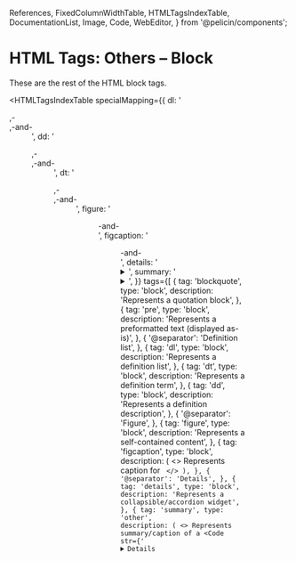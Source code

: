   References,
  FixedColumnWidthTable,
  HTMLTagsIndexTable,
  DocumentationList,
  Image,
  Code,
  WebEditor,
} from '@pelicin/components';

# HTML Tags: Others – Block

These are the rest of the HTML block tags.

<HTMLTagsIndexTable
  specialMapping={{
    dl: '<dl>,-<dt>,-and-<dd>',
    dd: '<dl>,-<dt>,-and-<dd>',
    dt: '<dl>,-<dt>,-and-<dd>',
    figure: '<figure>-and-<figcaption>',
    figcaption: '<figure>-and-<figcaption>',
    details: '<details>-and-<summary>',
    summary: '<details>-and-<summary>',
  }}
  tags={[
    {
      tag: 'blockquote',
      type: 'block',
      description: 'Represents a quotation block',
    },
    {
      tag: 'pre',
      type: 'block',
      description: 'Represents a preformatted text (displayed as-is)',
    },
    {
      '@separator': 'Definition list',
    },
    {
      tag: 'dl',
      type: 'block',
      description: 'Represents a definition list',
    },
    {
      tag: 'dt',
      type: 'block',
      description: 'Represents a definition term',
    },
    {
      tag: 'dd',
      type: 'block',
      description: 'Represents a definition description',
    },
    {
      '@separator': 'Figure',
    },
    {
      tag: 'figure',
      type: 'block',
      description: 'Represents a self-contained content',
    },
    {
      tag: 'figcaption',
      type: 'block',
      description: (
        <>
          Represents caption for <Code str="<figure>" />
        </>
      ),
    },
    {
      '@separator': 'Details',
    },
    {
      tag: 'details',
      type: 'block',
      description: 'Represents a collapsible/accordion widget',
    },
    {
      tag: 'summary',
      type: 'other',
      description: (
        <>
          Represents summary/caption of a <Code str={'<details>'} />
        </>
      ),
    },
  ]}
/>

## `<blockquote>`

Represents a quotation block.

<DocumentationList
  label="Possible attributes"
  items={[{ name: 'cite=[...]', description: 'URL to the source of quotation' }]}
/>

<WebEditor
  html={smartTrim(`
    <blockquote>
      Lorem ipsum dolor sit amet, consectetur adipisicing elit, sed do eiusmod tempor incididunt ut
      labore et dolore magna aliqua.
    </blockquote>
  `)}
/>

## `<pre>`

Represents a <dfn>preformatted text</dfn>.

The text will be displayed as typed in the HTML file.

<WebEditor
  html={smartTrim(`
    <pre>
    Roses are red,
      Violets are blue,
    Sugar is sweet,
      And so are you. 
    </pre>
  `)}
/>

## `<dl>`, `<dt>`, and `<dd>`

`<dl>` represents a <dfn>definition list</dfn>.

`<dt>` represents a <dfn>definition term</dfn> in a `<dl>`.

`<dd>` represents a <dfn>definition description</dfn> in a `<dl>`.

<WebEditor
  html={smartTrim(`
    <!-- source: https://developer.mozilla.org/en-US/docs/Web/HTML/Element/dl -->
    <dl>
      <dt>Beast of Bodmin</dt>
      <dd>A large feline inhabiting Bodmin Moor.</dd>
      <dt>Morgawr</dt>
      <dd>A sea serpent.</dd>
      <dt>Owlman</dt>
      <dd>A giant owl-like creature.</dd>
    </dl>
  `)}
/>

## `<figure>` and `<figcaption>`

`<figure>` represents a self-contained content.

`<figcaption>` represents caption for `<figure>`.

<WebEditor
  html={smartTrim(`
    <figure>
      <img src="/res/unsplash/lucas-benjamin-wQLAGv4_OYs-unsplash.jpg" alt="An abstract photo" width="300">
      <figcaption>A photo by Lucas Benjamin - Unsplash</figcaption>
    </figure>
  `)}
/>

## `<details>` and `<summary>`

`<details>` represents a collapsible/accordion widget.

`<summary>` represents caption of a `<details>` element.

<WebEditor
  html={smartTrim(`
    <details>
      <summary>Lorem ipsum (click me)</summary>
      Lorem ipsum dolor sit amet, consectetur adipiscing elit, sed do eiusmod tempor incididunt ut labore et dolore magna aliqua.
    </details>
  `)}
/>

## Assets

<References
  references={[
    {
      text: 'Lucas Benjamin (Unsplash)',
      link: `https://unsplash.com/photos/wQLAGv4_OYs`,
    },
  ]}
></References>

## References

<References
  references={[
    {
      text: 'HTML elements reference (MDN)',
      link: `https://developer.mozilla.org/en-US/docs/Web/HTML/Element`,
    },
  ]}
></References>
